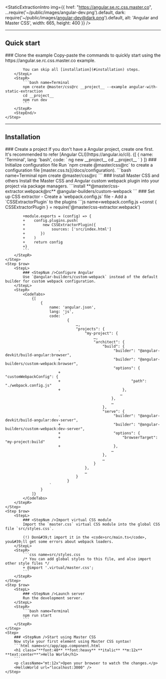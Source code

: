 
<StaticExtractionIntro img={{
    href: "https://angular.se.rc.css.master.co",
    ...require('~/public/images/angular-dev.png').default,
    dark: require('~/public/images/angular-dev@dark.png').default,
    alt: 'Angular and Master CSS',
    width: 665, height: 400 }} />

---

## Quick start
<StepSection>
    <Step $row>
        <StepL>
            ### <StepNum />Clone the example
            Copy-paste the commands to quickly start using the https://angular.se.rc.css.master.co example.

            You can skip all [installation](#installation) steps.
        </StepL>
        <StepR>
            ```bash name=Terminal
            npm create @master/css@rc __project__ --example angular-with-static-extraction
            cd __project__
            npm run dev
            ```
        </StepR>
        <StepEnd/>
    </Step>
</StepSection>

---

## Installation

<StepSection>
    <Step $row>
        <StepL>
            ### <StepNum />Create a project
            If you don&#39;t have a Angular project, create one first. It&#39;s recommended to refer [Angular CLI](https://angular.io/cli).
        </StepL>
        <StepR>
            <CodeTabs>
                {[
                    {
                        name: 'Terminal',
                        lang: 'bash',
                        code: `
                            ng new __project__
                            cd __project__
                        `
                    }
                ]}
            </CodeTabs>
        </StepR>
    </Step>
    <Step $row>
        <StepL>
            ### <StepNum />Initialize configuration file
            Run `npm create @master/css@rc` to create a configuration file [master.css.ts](/docs/configuration).
        </StepL>
        <StepR>
            ```bash name=Terminal
            npm create @master/css@rc
            ```
        </StepR>
    </Step>
    <Step $row>
        <StepL>
            ### <StepNum />Install Master CSS and others
            Install the Master CSS and Angular custom webpack plugin into your project via package managers.
        </StepL>
        <StepR>
            ```install
            **@master/css-extractor.webpack@rc** @angular-builders/custom-webpack
            ```
        </StepR>
    </Step>
    <Step $row>
        <StepL>
            ### <StepNum />Set up CSS extractor
            - Create a `webpack.config.js` file
            - Add a `CSSExtractorPlugin` to the plugins
        </StepL>
        <StepR>
            ```js name=webpack.config.js
            +const { CSSExtractorPlugin } = require('@master/css-extractor.webpack')

            +module.exports = (config) => {
            +    config.plugins.push(
            +        new CSSExtractorPlugin({
            +            sources: ['src/index.html']
            +       })
            +    )
            +    return config
            +}
            ```
        </StepR>
    </Step>
    <Step $row>
        <StepL>
            ### <StepNum />Configure Angular
            Use `@angular-builders/custom-webpack` instead of the default builder for custom webpack configuration.
        </StepL>
        <StepR>
            <CodeTabs>
                {[
                    {
                        name: 'angular.json',
                        lang: 'js',
                        code: `
                                {
                                    …,
                                    "projects": {
                                        "my-project": {
                                            …,
                                            "architect": {
                                                "build": {
                            -                        "builder": "@angular-devkit/build-angular:browser",
                            +                        "builder": "@angular-builders/custom-webpack:browser",
                                                     "options": {
                            +                            "customWebpackConfig": {
                            +                                "path": "./webpack.config.js"
                            +                            },
                                                        …
                                                    },
                                                    …
                                                },
                                                "serve": {
                            -                        "builder": "@angular-devkit/build-angular:dev-server",
                            +                        "builder": "@angular-builders/custom-webpack:dev-server",
                            +                        "options": {
                            +                            "browserTarget": "my-project:build"
                            +                        },
                                                    …
                                                },
                                                …
                                            }
                                        },
                                        …
                                    }
                                }
                        `
                    }
                ]}
            </CodeTabs>
        </StepR>
    </Step>
    <Step $row>
        <StepL>
            ### <StepNum />Import virtual CSS module
            Import the `master.css` virtual CSS module into the global CSS file `src/styles.css`.

            (!) Don&#39;t import it in the <code>src/main.ts</code>, you&#39;ll get some errors about webpack loaders.
        </StepL>
        <StepR>
            ```css name=src/styles.css
            /* You can add global styles to this file, and also import other style files */
            + @import '.virtual/master.css';
            ```
        </StepR>
    </Step>
    <Step $row>
        <StepL>
            ### <StepNum />Launch server
            Run the development server.
        </StepL>
        <StepR>
            ```bash name=Terminal
            npm run start
            ```
        </StepR>
    </Step>
    <Step>
        ### <StepNum />Start using Master CSS
        Now style your first element using Master CSS syntax!
        ```html name=src/app/app.component.html
        <h1 class="**font:40** **font:heavy** **italic** **m:12x** **text:center**">Hello World</h1>
        ```
        <p className="mt:12x">Open your browser to watch the changes.</p>
        <HelloWorld url="localhost:3000" />
    </Step>
</StepSection>